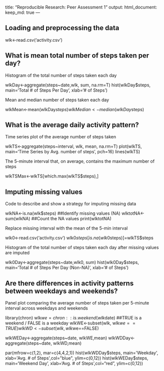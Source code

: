 title: "Reproducible Research: Peer Assessment 1"
output: 
  html_document:
    keep_md: true
---


## Loading and preprocessing the data

wlk<-read.csv('activity.csv')

## What is mean total number of steps taken per day?

Histogram of the total number of steps taken each day

wlkDay<-aggregate(steps~date,wlk, sum, na.rm=T)
hist(wlkDay$steps, main='Total # of Steps Per Day', xlab='# of Steps')

Mean and median number of steps taken each day

wlkMean<-mean(wlkDay$steps)
wlkMedian<-median(wlkDay$steps)

## What is the average daily activity pattern?

Time series plot of the average number of steps taken

wlkTS<-aggregate(steps~interval, wlk, mean, na.rm=T)
plot(wlkTS, main='Time Series by Avg. number of steps', pch=16)
lines(wlkTS)

The 5-minute interval that, on average, contains the maximum number of steps

wlkTSMax<-wlkTS[which.max(wlkTS$steps),]


## Imputing missing values

Code to describe and show a strategy for imputing missing data

wlkNA<-is.na(wlk$steps) ##Identify missing values (NA)
wlktotNA<-sum(wlkNA) ##Count the NA values
print(wlktotNA)

Replace missing interval with the mean of the 5-min interval

wlk0<-read.csv('activity.csv')
wlk0$steps[is.na(wlk0$steps)]=wlkTS$steps

Histogram of the total number of steps taken each day after missing values are imputed

wlk0Day<-aggregate(steps~date,wlk0, sum)
hist(wlk0Day$steps, main='Total # of Steps Per Day (Non-NA)', xlab='# of Steps')


## Are there differences in activity patterns between weekdays and weekends?

Panel plot comparing the average number of steps taken per 5-minute interval across weekdays and weekends

library(chron)
wlk$we=chron::is.weekend(wlk$date) ##TRUE is a weekend / FALSE is a weekday
wlkWE<-subset(wlk, wlk$we==TRUE)
wlkWD<-subset(wlk, wlk$we==FALSE)

wlkWEDay<-aggregate(steps~date, wlkWE,mean)
wlkWDDay<-aggregate(steps~date, wlkWD,mean)

par(mfrow=c(1,2), mar=c(4,4,2,1))
hist(wlkWDDay$steps, main='Weekday', xlab='Avg. # of Steps',col="blue", 
     ylim=c(0,12))
hist(wlkWEDay$steps, main='Weekend Day ', xlab='Avg. # of Steps',col="red", 
     ylim=c(0,12))
